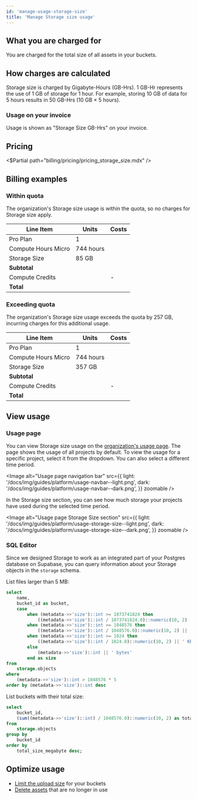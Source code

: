 ```yaml
---
id: 'manage-usage-storage-size'
title: 'Manage Storage size usage'
---
```


## What you are charged for

You are charged for the total size of all assets in your buckets.

## How charges are calculated

Storage size is charged by Gigabyte-Hours (GB-Hrs). 1 GB-Hr represents the use of 1 GB of storage for 1 hour.
For example, storing 10 GB of data for 5 hours results in 50 GB-Hrs (10 GB × 5 hours).

### Usage on your invoice

Usage is shown as "Storage Size GB-Hrs" on your invoice.

## Pricing

<$Partial path="billing/pricing/pricing_storage_size.mdx" />

## Billing examples

### Within quota

The organization's Storage size usage is within the quota, so no charges for Storage size apply.

| Line Item           | Units     | Costs                    |
| ------------------- | --------- | ------------------------ |
| Pro Plan            | 1         | <Price price="25" />     |
| Compute Hours Micro | 744 hours | <Price price="10" />     |
| Storage Size        | 85 GB     | <Price price="0" />      |
| **Subtotal**        |           | **<Price price="35" />** |
| Compute Credits     |           | -<Price price="10" />    |
| **Total**           |           | **<Price price="25" />** |

### Exceeding quota

The organization's Storage size usage exceeds the quota by 257 GB, incurring charges for this additional usage.

| Line Item           | Units     | Costs                      |
| ------------------- | --------- | -------------------------- |
| Pro Plan            | 1         | <Price price="25" />       |
| Compute Hours Micro | 744 hours | <Price price="10" />       |
| Storage Size        | 357 GB    | <Price price="5.4" />      |
| **Subtotal**        |           | **<Price price="40.4" />** |
| Compute Credits     |           | -<Price price="10" />      |
| **Total**           |           | **<Price price="30.4" />** |

## View usage

### Usage page

You can view Storage size usage on the [organization's usage page](https://supabase.com/dashboard/org/_/usage). The page shows the usage of all projects by default. To view the usage for a specific project, select it from the dropdown. You can also select a different time period.

<Image
  alt="Usage page navigation bar"
  src={{
    light: '/docs/img/guides/platform/usage-navbar--light.png',
    dark: '/docs/img/guides/platform/usage-navbar--dark.png',
  }}
  zoomable
/>

In the Storage size section, you can see how much storage your projects have used during the selected time period.

<Image
  alt="Usage page Storage Size section"
  src={{
    light: '/docs/img/guides/platform/usage-storage-size--light.png',
    dark: '/docs/img/guides/platform/usage-storage-size--dark.png',
  }}
  zoomable
/>

### SQL Editor

Since we designed Storage to work as an integrated part of your Postgres database on Supabase, you can query information about your Storage objects in the `storage` schema.

List files larger than 5 MB:

```sql
select
    name,
    bucket_id as bucket,
    case
        when (metadata->>'size')::int >= 1073741824 then
            ((metadata->>'size')::int / 1073741824.0)::numeric(10, 2) || ' GB'
        when (metadata->>'size')::int >= 1048576 then
            ((metadata->>'size')::int / 1048576.0)::numeric(10, 2) || ' MB'
        when (metadata->>'size')::int >= 1024 then
            ((metadata->>'size')::int / 1024.0)::numeric(10, 2) || ' KB'
        else
            (metadata->>'size')::int || ' bytes'
        end as size
from
    storage.objects
where
    (metadata->>'size')::int > 1048576 * 5
order by (metadata->>'size')::int desc
```

List buckets with their total size:

```sql
select
    bucket_id,
    (sum((metadata->>'size')::int) / 1048576.0)::numeric(10, 2) as total_size_megabyte
from
    storage.objects
group by
    bucket_id
order by
    total_size_megabyte desc;
```

## Optimize usage

- [Limit the upload size](/docs/guides/storage/production/scaling#limit-the-upload-size) for your buckets
- [Delete assets](/docs/guides/storage/management/delete-objects) that are no longer in use
